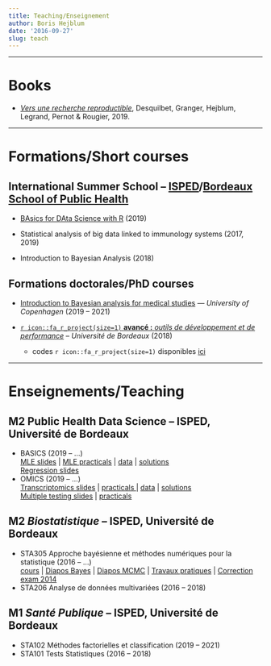 ```yaml
---
title: Teaching/Enseignement
author: Boris Hejblum
date: '2016-09-27'
slug: teach
---
```


* * *

# **Books**

  * [*Vers une recherche reproductible*](https://rr-france.github.io/bookrr/), Desquilbet, Granger, Hejblum, Legrand, Pernot & Rougier, 2019.

* * *

# **Formations/Short courses**

## International Summer School -- [ISPED](http://www.isped.u-bordeaux.fr/Formation/Ecoled%C3%A9t%C3%A9.aspx)/[Bordeaux School of Public Health](http://bss-publichealth.u-bordeaux.fr/en/Program/Course-n-1-Statistical-analysis-of-big-data-linked-to-immunology-systems/r742.html)
  
  * [BAsics for DAta Science with R](/badas) (2019)
 
  * Statistical analysis of big data linked to immunology systems (2017, 2019)

  * Introduction to Bayesian Analysis (2018)

## Formations doctorales/PhD courses

 * [Introduction to Bayesian analysis for medical studies](https://introbayesmed.borishejblum.science) --- *University of Copenhagen* (2019 -- 2021)

 * [`r icon::fa_r_project(size=1)` **avancé :** *outils de développement et de performance*](https://r-dev-perf.borishejblum.science) – *Université de Bordeaux* (2018)  
    + codes `r icon::fa_r_project(size=1)` disponibles [ici](/files/mypkgr_0.0.0.9000.tar.gz)

* * *

# **Enseignements/Teaching**

## M2 Public Health Data Science -- ISPED, Université de Bordeaux
  * BASICS (2019 -- ...)  
  <a href="/html/m2phds-basics/biostatistics_basics_MLEslides.html" target="_blank">MLE slides</a> | <a href="/html/m2phds-basics/biostatistics_basics_MLEpracticals.html" target="_blank">MLE practicals</a> | [data](/files/birthweight_data.txt) | <a href="/html/m2phds-basics/biostatistics_basics_MLEpracticals_solutions.html" target="_blank">solutions</a>  
  <a href="/html/m2phds-basics/biostatistics_basics_REGslides.html" target="_blank">Regression slides</a> 
  * OMICS (2019 -- ...)  
   [Transcriptomics slides](/files/transcriptomics-eur/TranscriptomicsData.pdf) | <a href="/html/m2phds-omics/transcriptomics_M2PHDS_OMICS_practicals.html" target="_blank"> practicals </a> | [data](/files/transcriptomics-eur/SinghaniaTB_data.Rdata) | <a href="/html/m2phds-omics/transcriptomics_M2PHDS_OMICS_practicals_solutions.html" target="_blank">solutions </a>  
   [Multiple testing slides](/files/transcriptomics-eur/MultiTests_Slides.pdf) | <a href="/html/m2phds-omics/multitests_M2PHDS_OMICS_practicals.html" target="_blank"> practicals </a> 

## M2 *Biostatistique* -- ISPED, Université de Bordeaux

  * STA305 Approche bayésienne et méthodes numériques pour la statistique (2016 -- ...)  
  <a href="/files/STA305cours_etud.pdf" target="_blank">cours</a> | <a href="/files/STA305slides_Bayes.pdf" target="_blank">Diapos Bayes</a> | <a href="/files/STA305slides_MCMC.pdf" target="_blank">Diapos MCMC</a> | <a href="/html/STA305/STA305_TP_enonce.html" target="_blank">Travaux pratiques</a> <!-- - <a href="/html/STA305/STA305_TP_correction.html" target="_blank">correction</a> -->| <a href="/files/ExamBayes_20132014_ALL_COR.pdf" target="_blank">Correction exam 2014</a>
  * STA206 Analyse de données multivariées (2016 -- 2018)


## M1 *Santé Publique* -- ISPED, Université de Bordeaux

  * STA102 Méthodes factorielles et classification (2019 -- 2021)
  * STA101 Tests Statistiques (2016 -- 2018)


